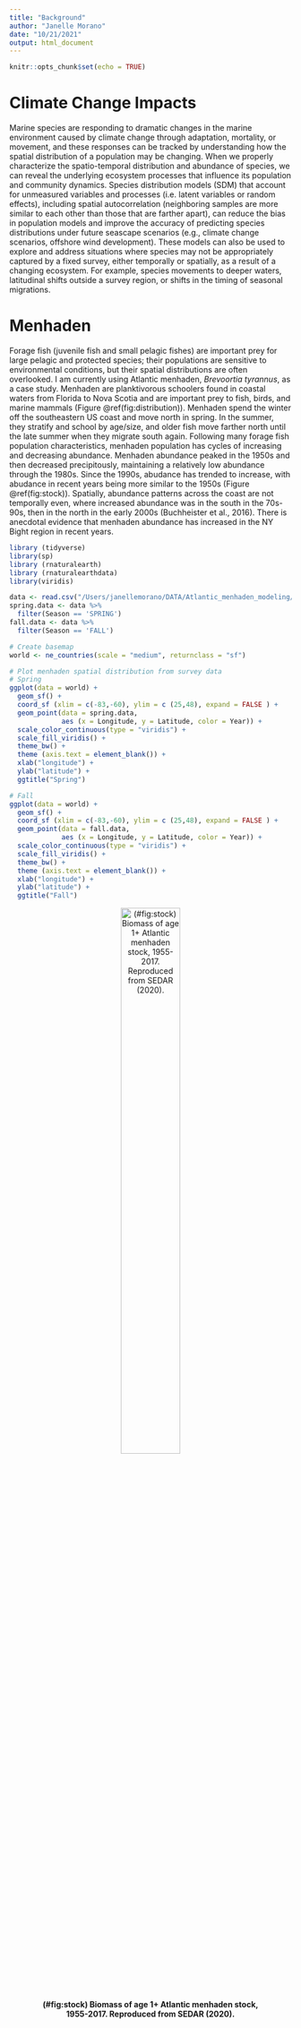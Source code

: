 ```yaml
---
title: "Background"
author: "Janelle Morano"
date: "10/21/2021"
output: html_document
---
```


```r
knitr::opts_chunk$set(echo = TRUE)
```

# Climate Change Impacts
Marine species are responding to dramatic changes in the marine environment caused by climate change through adaptation, mortality, or movement, and these responses can be tracked by understanding how the spatial distribution of a population may be changing. When we properly characterize the spatio-temporal distribution and abundance of species, we can reveal the underlying ecosystem processes that influence its population and community dynamics. Species distribution models (SDM) that account for unmeasured variables and processes (i.e. latent variables or random effects), including spatial autocorrelation (neighboring samples are more similar to each other than those that are farther apart), can reduce the bias in population models and improve the accuracy of predicting species distributions under future seascape scenarios (e.g., climate change scenarios, offshore wind development). These models can also be used to explore and address situations where species may not be appropriately captured by a fixed survey, either temporally or spatially, as a result of a changing ecosystem. For example, species movements to deeper waters, latitudinal shifts outside a survey region, or shifts in the timing of seasonal migrations. 

# Menhaden
Forage fish (juvenile fish and small pelagic fishes) are important prey for large pelagic and protected species; their populations are sensitive to environmental conditions, but their spatial distributions are often overlooked. I am currently using Atlantic menhaden, *Brevoortia tyrannus*, as a case study. Menhaden are planktivorous schoolers found in coastal waters from Florida to Nova Scotia and are important prey to fish, birds, and marine mammals (Figure \@ref(fig:distribution)). Menhaden spend the winter off the southeastern US coast and move north in spring. In the summer, they stratify and school by age/size, and older fish move farther north until the late summer when they migrate south again. Following many forage fish population characteristics, menhaden population has cycles of increasing and decreasing abundance. Menhaden abundance peaked in the 1950s and then decreased precipitously, maintaining a relatively low abundance through the 1980s. Since the 1990s, abudance has trended to increase, with abudance in recent years being more similar to the 1950s (Figure \@ref(fig:stock)). Spatially, abundance patterns across the coast are not temporally even, where increased abundance was in the south in the 70s-90s, then in the north in the early 2000s (Buchheister et al., 2016). There is anecdotal evidence that menhaden abundance has increased in the NY Bight region in recent years.

```r
library (tidyverse)
library(sp)
library (rnaturalearth)
library (rnaturalearthdata)
library(viridis)

data <- read.csv("/Users/janellemorano/DATA/Atlantic_menhaden_modeling/menhaden_sampledata.csv", header = TRUE)
spring.data <- data %>%
  filter(Season == 'SPRING')
fall.data <- data %>%
  filter(Season == 'FALL')

# Create basemap
world <- ne_countries(scale = "medium", returnclass = "sf")  

# Plot menhaden spatial distribution from survey data
# Spring
ggplot(data = world) +
  geom_sf() +
  coord_sf (xlim = c(-83,-60), ylim = c (25,48), expand = FALSE ) +
  geom_point(data = spring.data,
             aes (x = Longitude, y = Latitude, color = Year)) + 
  scale_color_continuous(type = "viridis") +
  scale_fill_viridis() +
  theme_bw() +
  theme (axis.text = element_blank()) +
  xlab("longitude") + 
  ylab("latitude") +
  ggtitle("Spring")

# Fall
ggplot(data = world) +
  geom_sf() +
  coord_sf (xlim = c(-83,-60), ylim = c (25,48), expand = FALSE ) +
  geom_point(data = fall.data,
             aes (x = Longitude, y = Latitude, color = Year)) + 
  scale_color_continuous(type = "viridis") +
  scale_fill_viridis() +
  theme_bw() +
  theme (axis.text = element_blank()) +
  xlab("longitude") + 
  ylab("latitude") +
  ggtitle("Fall")
```

<center>

![**(#fig:stock) Biomass of age 1+ Atlantic menhaden stock, 1955-2017. Reproduced from SEDAR (2020).**](/Users/janellemorano/DATA/AtlanticmenhadenBiomass_fromSEDAR2020.png){width=50%}

</center>

